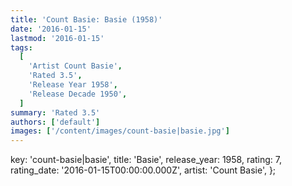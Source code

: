 ```yaml
---
title: 'Count Basie: Basie (1958)'
date: '2016-01-15'
lastmod: '2016-01-15'
tags:
  [
    'Artist Count Basie',
    'Rated 3.5',
    'Release Year 1958',
    'Release Decade 1950',
  ]
summary: 'Rated 3.5'
authors: ['default']
images: ['/content/images/count-basie|basie.jpg']
---
```


  key: 'count-basie|basie',
  title: 'Basie',
  release_year: 1958,
  rating: 7,
  rating_date: '2016-01-15T00:00:00.000Z',
  artist: 'Count Basie',
};

<MusicRating data={data} />
